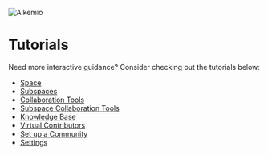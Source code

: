 ![Alkemio](/alkemio-og.png)

# Tutorials

Need more interactive guidance? Consider checking out the tutorials below:

- [Space](https://app.arcade.software/share/zVYe3x4PkZjUkMEMP9Kg)
- [Subspaces](https://app.arcade.software/share/X6hQiRnkEmUSoOgRupvA)
- [Collaboration Tools](https://app.arcade.software/share/ItWjHrsXuFfVr0E7Epbo)
- [Subspace Collaboration Tools](https://app.arcade.software/share/5fvizP4ekEOya5CGHIwa)  
- [Knowledge Base](https://app.arcade.software/share/pSXpCpds3Mcdibk8LhBE)
- [Virtual Contributors](https://app.arcade.software/share/5TYXVz2JbmS5d0W3qRwW)
- [Set up a Community](https://app.arcade.software/share/guBQToL8DWsnjCE7GLve)  
- [Settings](https://app.arcade.software/share/Rbwhpk4zro3Uer61iQKL)
